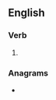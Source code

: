 ==English==

===Verb===
{{head|en|verb form}}

# {{en-past of|coventrate}}

===Anagrams===
* {{anagrams|en|detector van}}